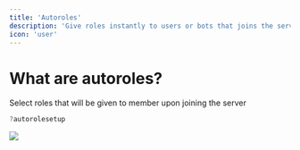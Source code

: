 ---
title: 'Autoroles'
description: 'Give roles instantly to users or bots that joins the server.'
icon: 'user'
---


# What are autoroles?

Select roles that will be given to member upon joining the server

<CodeGroup>

```javascript Example
?autorolesetup
```

</CodeGroup>


<Frame>
  <img src="/images/autorole.png" />
</Frame>

